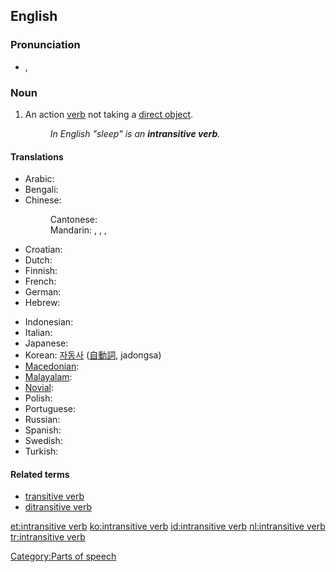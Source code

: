 {{wikipedia}}
==English==

===Pronunciation===
* {{IPA|/ɪnˌtrænsətɪv ˈvɜːb/|/ɪnˌtrænzətɪv ˈvɜːb/}}, {{SAMPA|/In%tr{ns@tIv "v3:b/|/In%tr{nz@tIv "v3:b/}}

===Noun===
{{en-noun|sg=[[intransitive]] [[verb]]}}

# {{grammar}} An action [[verb]] not taking a [[direct object]].
#: ''In English "sleep" is an '''intransitive verb'''.''

====Translations====
{{trans-top|action verb not taking a direct object}}
* Arabic: {{t|ar|فعل لازم|m|tr=fi`l laazim|sc=Arab}}
* Bengali: {{t|bn|অকর্মক ক্রিয়া|sc=Beng|xs=Bengali}}
* Chinese:
*: Cantonese: {{tø|yue|不及物動詞|tr=bat1 kap6 mat6 dung6 ci4|sc=Hani|xs=Cantonese}}
*: Mandarin: {{t|zh|不及物動詞|sc=Hani}},  {{t|zh|不及物动词|tr=bùjíwù dòngcí|sc=Hani}}, {{t|zh|自動詞|sc=Hani}},  {{t|zh|自动词|tr=zìdòngcí|sc=Hani}}
* Croatian: {{t-|hr|neprijelazni glagol|m}}
* Dutch: {{t+|nl|onovergankelijk werkwoord|n}}
* Finnish: {{t-|fr|intransitiivinen verbi}}
* French: {{t|fr|verbe intransitif|m}}
* German: {{t|de|Intransitiv|m}}
* Hebrew: {{t|he|פועל עומד|sc=Hebr}}
{{trans-mid}}
* Indonesian: {{t|id|kata kerja intransitif|xs=Indonesian}}
* Italian: {{t|it|verbo intransitivo|m}}
* Japanese: {{t-|ja|自動詞|tr=jidōshi|sc=Jpan}}
* Korean: [[자동사]] ([[自動詞]], jadongsa)
* [[Macedonian]]: {{t|mk|непреоден глагол|m|tr=nepréoden glágol|sc=Cyrl|xs=Macedonian}}
* [[Malayalam]]: {{t|ml|അകര്‍മ്മകക്രിയ|xs=Malayalam}}
* [[Novial]]: {{tø|nov|non-transitiv verbe|xs=Novial}}
* Polish: {{t+|pl|czasownik nieprzechodni|m}}
* Portuguese: {{t|pt|predicação verbal}}
* Russian: {{t|ru|непереходный глагол|m|tr=neperexódnyj glagól|sc=Cyrl}}
* Spanish: {{t|es|verbo intransitivo|m}}
* Swedish: {{t|sv|intransitivt verb}}
* Turkish: {{t|tr|geçişsiz eylem}}
{{trans-bottom}}

====Related terms====
* [[transitive verb]]
* [[ditransitive verb]]

[[Category:Parts of speech]]

[[et:intransitive verb]]
[[ko:intransitive verb]]
[[id:intransitive verb]]
[[nl:intransitive verb]]
[[tr:intransitive verb]]